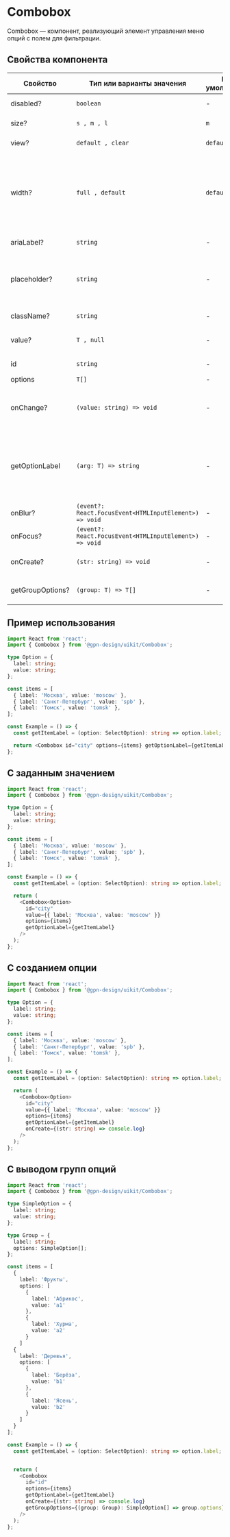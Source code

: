 
# Combobox

Combobox — компонент, реализующий элемент управления меню опций с полем для фильтрации.

## Cвойства компонента

| Свойство         | Тип или варианты значения                              | По умолчанию | Описание                                                                                              |
| ---------------- | ------------------------------------------------------ | ------------ | ----------------------------------------------------------------------------------------------------- |
| disabled?        | `boolean`                                              | -            | Активность компонента                                                                                 |
| size?            | `s , m , l`                                            | `m`          | Размер компонента                                                                                     |
| view?            | `default , clear`                                      | `default`    | Внешний вид компонента                                                                                |
| width?           | `full , default`                                       | `default`    | Cвойство определяет, какую ширину будет занимать компонент. `default` — ширина по размеру содержимого |
| ariaLabel?       | `string`                                               | -            | `aria` атрибут для метки                                                                              |
| placeholder?     | `string`                                               | -            | Placeholder — текст, который отобразится в качестве подсказки в пустом поле                           |
| className?       | `string`                                               | -            | Дополнительный класс                                                                                  |
| value?           | `T , null`                                             | -            | Значение селекта, по умолчанию `null`.                                                                |
| id               | `string`                                               | -            | Идентификатор селекта                                                                                 |
| options          | `T[]`                                                  | -            | Опции                                                                                                 |
| onChange?        | `(value: string) => void`                              | -            | Обработчик события изменения значения компонента                                                      |
| getOptionLabel   | `(arg: T) => string`                                   | -            | Функция для получения текста опции, который будет отображаться в поле для выбранного значения         |
| onBlur?          | `(event?: React.FocusEvent<HTMLInputElement>) => void` | -            | Обработчик события `blur`                                                                             |
| onFocus?         | `(event?: React.FocusEvent<HTMLInputElement>) => void` | -            | Обработчик события `focus`                                                                            |
| onCreate?        | `(str: string) => void`                                | -            | Функция для создания новой опции                                                                      |
| getGroupOptions? | `(group: T) => T[]`                                    | -            | Функция для получения опций из группы                                                                 |

## Пример использования

```ts
import React from 'react';
import { Combobox } from '@gpn-design/uikit/Combobox';

type Option = {
  label: string;
  value: string;
};

const items = [
  { label: 'Москва', value: 'moscow' },
  { label: 'Санкт-Петербург', value: 'spb' },
  { label: 'Томск', value: 'tomsk' },
];

const Example = () => {
  const getItemLabel = (option: SelectOption): string => option.label;

  return <Combobox id="city" options={items} getOptionLabel={getItemLabel} />;
};
```

## С заданным значением

```ts
import React from 'react';
import { Combobox } from '@gpn-design/uikit/Combobox';

type Option = {
  label: string;
  value: string;
};

const items = [
  { label: 'Москва', value: 'moscow' },
  { label: 'Санкт-Петербург', value: 'spb' },
  { label: 'Томск', value: 'tomsk' },
];

const Example = () => {
  const getItemLabel = (option: SelectOption): string => option.label;

  return (
    <Combobox<Option>
      id="city"
      value={{ label: 'Москва', value: 'moscow' }}
      options={items}
      getOptionLabel={getItemLabel}
    />
  );
};
```

## С созданием опции

```ts
import React from 'react';
import { Combobox } from '@gpn-design/uikit/Combobox';

type Option = {
  label: string;
  value: string;
};

const items = [
  { label: 'Москва', value: 'moscow' },
  { label: 'Санкт-Петербург', value: 'spb' },
  { label: 'Томск', value: 'tomsk' },
];

const Example = () => {
  const getItemLabel = (option: SelectOption): string => option.label;

  return (
    <Combobox<Option>
      id="city"
      value={{ label: 'Москва', value: 'moscow' }}
      options={items}
      getOptionLabel={getItemLabel}
      onCreate={(str: string) => console.log}
    />
  );
};
```

## С выводом групп опций

```ts
import React from 'react';
import { Combobox } from '@gpn-design/uikit/Combobox';

type SimpleOption = {
  label: string;
  value: string;
};

type Group = {
  label: string;
  options: SimpleOption[];
};

const items = [
  {
    label: 'Фрукты',
    options: [
      {
        label: 'Абрикос',
        value: 'а1'
      },
      {
        label: 'Хурма',
        value: 'a2'
      }
    ]
  {
    label: 'Деревья',
    options: [
      {
        label: 'Берёза',
        value: 'b1'
      },
      {
        label: 'Ясень',
        value: 'b2'
      }
    ]
  }
];

const Example = () => {
  const getItemLabel = (option: SelectOption): string => option.label;


  return (
    <Combobox
      id="id"
      options={items}
      getOptionLabel={getItemLabel}
      onCreate={(str: string) => console.log}
      getGroupOptions={(group: Group): SimpleOption[] => group.options}
    />
  );
};
```
